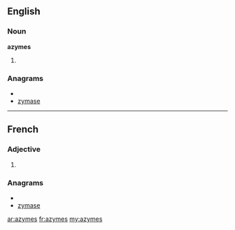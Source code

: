 ==English==

===Noun===
'''azymes'''

# {{plural of|[[azyme]]}}

===Anagrams===
* {{alphagram|aemsyz}}
* [[zymase#English|zymase]]

----

==French==

===Adjective===
{{fr-adj-form}} {{p}}

# {{form of| plural|azyme|lang=fr}}

===Anagrams===
* {{alphagram|aemsyz}}
* [[zymase#French|zymase]]

[[ar:azymes]]
[[fr:azymes]]
[[my:azymes]]